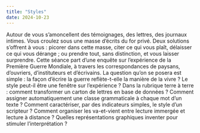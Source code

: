 ```yaml
---
title: "Styles"
date: 2024-10-23
---
```


Autour de vous s'amoncellent des témoignages, des lettres, des journaux intimes. Vous croulez sous une masse d'écrits du for privé. Deux solutions s'offrent à vous : picorer dans cette masse, citer ce qui vous plaît, délaisser ce qui vous dérange ; ou prendre tout, sans distinction, et vous laisser surprendre. Cette séance part d'une enquête sur l'expérience de la Première Guerre Mondiale, à travers les correspondances de paysans, d'ouvriers, d'instituteurs et d'écrivains. La question qu'on se posera est simple : la façon d'écrire la guerre reflète-t-elle la manière de la vivre ? Le style peut-il être une fenêtre sur l'expérience ? Dans la rubrique terre à terre : comment transformer un carton de lettres en base de données ? Comment assigner automatiquement une classe grammaticale à chaque mot d'un texte ? Comment caractériser, par des indicateurs simples, le style d'un scripteur ? Comment organiser les va-et-vient entre lecture immergée et lecture à distance ? Quelles représentations graphiques inventer pour stimuler l'interprétation ?